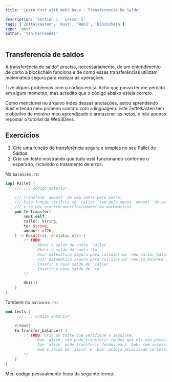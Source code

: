 ```yaml
---
title: 'Learn Rust with Web3 Devs - Transferencia De Saldo'

description: 'Section 1 - Lesson 5'
tags: ['Zettelkasten', 'Rust', 'Web3', 'Blockchain']
type: 'post'
author: 'Yan Fernandes'
---
```


## Transferencia de saldos

A transferência de saldo* precisa, necessariamente, de um entendimento de como a blockchain funciona e de como essas transferências utilizam matemática segura para realizar as operações.

Tive alguns problemas com o código em si. Acho que posso ter me perdido em algum momento, mas acredito que o código abaixo esteja correto.

Como mencionei no arquivo index dessas anotações, estou aprendendo Rust e tendo meu primeiro contato com a linguagem. Este Zettelkasten tem o objetivo de mostrar meu aprendizado e armazenar as notas, e não apenas repostar o tutorial da Web3Devs.

## Exercícios

1. Crie uma função de transferência segura e simples no seu Pallet de Saldos.
2. Crie um teste mostrando que tudo está funcionando conforme o esperado, incluindo o tratamento de erros.

No `balances.rs`:

```rust
impl Pallet {
    /// ... código anterior.

    /// Transfere `amount` de uma conta para outra.
    /// Esta função verifica se `caller` tem pelo menos `amount` de saldo para transferir,
    /// e se não ocorrem overflow/underflow matemáticos.
    pub fn transfer(
        &mut self,
        caller: String,
        to: String,
        amount: u128,
    ) -> Result<(), &'static str> {
        /* TODO:
            - Obter o saldo da conta `caller`.
            - Obter o saldo da conta `to`.
            - Usar matemática segura para calcular um `new_caller_balance`.
            - Usar matemática segura para calcular um `new_to_balance`.
            - Inserir o novo saldo de `caller`.
            - Inserir o novo saldo de `to`.
        */

        Ok(())
    }
}
```

Tambem no `balances.rs`:

```rust
mod tests {
     /// ... código anterior.

    #[test]
    fn transfer_balance() {
        /* TODO: Crie um teste que verifique o seguinte:
            - Que `alice` não pode transferir fundos que ela não possui.
            - Que `alice` pode transferir fundos para `bob` com sucesso.
            - Que o saldo de `alice` e `bob` esteja atualizado corretamente.
        */
    }
}
```

Meu codigo pessoalmente ficou da seguinte forma: 
